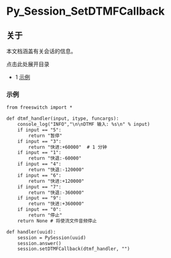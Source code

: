 # Py_Session_SetDTMFCallback 

## 关于

本文档涵盖有关会话的信息。

点击此处展开目录

* 1 [示例](#-freeswitch--py_session_setdtmfcallback-)

### 示例

```xml
from freeswitch import *

def dtmf_handler(input, itype, funcargs):
    console_log("INFO","\n\nDTMF 输入: %s\n" % input)
    if input == "5":
        return "暂停"
    if input == "3":
        return "快进:+60000"  # 1 分钟
    if input == "1":
        return "快退:-60000"  
    if input == "4":
        return "快退:-120000" 
    if input == "6":
        return "快进:+120000" 
    if input == "7":
        return "快退:-360000" 
    if input == "9":
        return "快进:+360000" 
    if input == "0":
        return "停止"
    return None # 将使流文件音频停止

def handler(uuid):
    session = PySession(uuid)
    session.answer()
    session.setDTMFCallback(dtmf_handler, "")
```